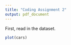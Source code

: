 ```yaml
---
title: "Coding Assignment 2"
output: pdf_document
---
```


First, read in the dataset. 

```r
plot(cars)
```


